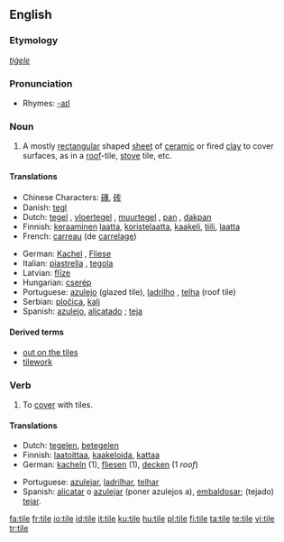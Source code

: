 {{wikipedia|dab=tile (disambiguation)|tile}}
{{wikipedia}}
==English==

===Etymology===
{{OE.}} ''[[tiġele]]''

===Pronunciation===
*Rhymes: [[Rhymes:English:-aɪl|-aɪl]]

===Noun===
{{en-noun}}

# A mostly [[rectangular]] shaped [[sheet]] of [[ceramic]] or fired [[clay]] to cover surfaces, as in a [[roof]]-tile, [[stove]] tile, etc.

====Translations====
{{trans-top|a mostly rectangular shaped sheet of ceramic or fired clay to cover surfaces}}
*Chinese Characters: [[磚]], [[砖]]
*Danish: [[tegl]] {{c}}
*Dutch: [[tegel]] {{m}}, [[vloertegel]] {{f}}, [[muurtegel]] {{m}}, [[pan]] {{f}}, [[dakpan]] {{f}}
*Finnish: [[keraaminen]] [[laatta]], [[koristelaatta]], [[kaakeli]], [[tiili]], [[laatta]]
*French: [[carreau]] (de [[carrelage]]) {{m}}
{{trans-mid}}
*German: [[Kachel]] {{f}}, [[Fliese]] {{f}}
*Italian: [[piastrella]] {{f}}, [[tegola]] {{f}}
*Latvian: [[flīze]] {{f}}
*Hungarian: [[cserép]]
*Portuguese: [[azulejo]] {{m}} (glazed tile), [[ladrilho]] {{m}}, [[telha]] {{f}} (roof tile)
*Serbian: [[pločica]], [[kalj]]
*Spanish: [[azulejo]], [[alicatado]] {{m}}; [[teja]] {{f}}
{{trans-bottom}}

====Derived terms====
* [[out on the tiles]]
* [[tilework]]

===Verb===
{{en-verb|tiles|tiling|tiled}}

# To [[cover]] with tiles.

====Translations====
{{trans-top|to cover with tiles}}
*Dutch: [[tegelen]], [[betegelen]]
*Finnish: [[laatoittaa]], [[kaakeloida]], [[kattaa]]
*German: [[kacheln]] (1), [[fliesen]] (1), [[decken]] (1 ''roof'')
{{trans-mid}}
*Portuguese: [[azulejar]], [[ladrilhar]], [[telhar]]
*Spanish: [[alicatar]] o [[azulejar]] (poner azulejos a), [[embaldosar]]; (tejado) [[tejar]].
{{trans-bottom}}

[[fa:tile]]
[[fr:tile]]
[[io:tile]]
[[id:tile]]
[[it:tile]]
[[ku:tile]]
[[hu:tile]]
[[pl:tile]]
[[fi:tile]]
[[ta:tile]]
[[te:tile]]
[[vi:tile]]
[[tr:tile]]